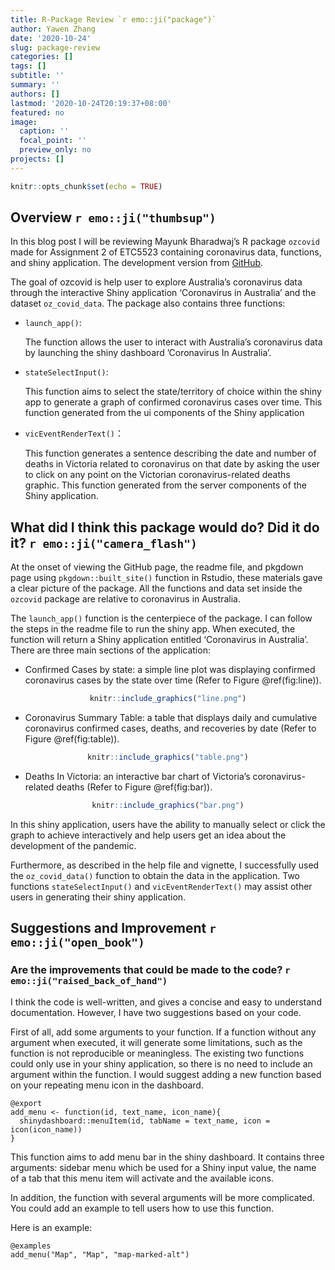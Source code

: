```yaml
---
title: R-Package Review `r emo::ji("package")`
author: Yawen Zhang
date: '2020-10-24'
slug: package-review
categories: []
tags: []
subtitle: ''
summary: ''
authors: []
lastmod: '2020-10-24T20:19:37+08:00'
featured: no
image:
  caption: ''
  focal_point: ''
  preview_only: no
projects: []
---
```


```r
knitr::opts_chunk$set(echo = TRUE)
```

## Overview `r emo::ji("thumbsup")`
In this blog post I will be reviewing Mayunk Bharadwaj's R package `ozcovid` made for Assignment 2 of ETC5523 containing coronavirus data, functions, and shiny application. The development version from [GitHub](https://github.com/etc5523-2020/r-package-assessment-mayunk264/issues).

The goal of ozcovid is help user to explore Australia’s coronavirus data through the interactive Shiny application ‘Coronavirus in Australia’ and the dataset `oz_covid_data`. The package also contains three functions:  

- `launch_app()`: 

  The function allows the user to interact with Australia's coronavirus data by launching the shiny dashboard ’Coronavirus In Australia'. 
  
- `stateSelectInput()`:
  
  This function aims to select the state/territory of choice within the shiny app to generate a graph of confirmed coronavirus cases over time. This function generated from the ui components of the Shiny application
  
- `vicEventRenderText()`：
  
  This function generates a sentence describing the date and number of deaths in Victoria related to coronavirus on that date by asking the user to click on any point on the Victorian coronavirus-related deaths graphic. This function generated from the server components of the Shiny application. 
  
## What did I think this package would do? Did it do it? `r emo::ji("camera_flash")`

At the onset of viewing the GitHub page, the readme file, and pkgdown page using `pkgdown::built_site()` function in Rstudio, these materials gave a clear picture of the package. All the functions and data set inside the `ozcovid` package are relative to coronavirus in Australia. 

The `launch_app()` function is the centerpiece of the package. I can follow the steps in the readme file to run the shiny app. When executed, the function will return a Shiny application entitled ‘Coronavirus in Australia’. There are three main sections of the application:
  
-	Confirmed Cases by state: a simple line plot was displaying confirmed coronavirus cases by the state over time (Refer to Figure \@ref(fig:line)). 

  <center>
```r
knitr::include_graphics("line.png")
```
  </center>
  
-	Coronavirus Summary Table: a table that displays daily and cumulative coronavirus confirmed cases, deaths, and recoveries by date (Refer to Figure \@ref(fig:table)). 

  <center>
```r
knitr::include_graphics("table.png")
```
  </center>
  
-	Deaths In Victoria: an interactive bar chart of Victoria’s coronavirus-related deaths (Refer to Figure \@ref(fig:bar)). 

  <center>
```r
knitr::include_graphics("bar.png")
```
  </center>

In this shiny application, users have the ability to manually select or click the graph to achieve interactively and help users get an idea about the development of the pandemic. 

Furthermore, as described in the help file and vignette, I successfully used the  `oz_covid_data()` function to obtain the data in the application. Two functions `stateSelectInput()` and `vicEventRenderText()` may assist other users in generating their shiny application.

## Suggestions and Improvement `r emo::ji("open_book")`
### Are the improvements that could be made to the code? `r emo::ji("raised_back_of_hand")`

I think the code is well-written, and gives a concise and easy to understand documentation. However, I have two suggestions based on your code. 
  
First of all, add some arguments to your function. If a function without any argument when executed, it will generate some limitations, such as the function is not reproducible or meaningless. The existing two functions could only use in your shiny application, so there is no need to include an argument within the function. I would suggest adding a new function based on your repeating menu icon in the dashboard.

```
@export
add_menu <- function(id, text_name, icon_name){
  shinydashboard::menuItem(id, tabName = text_name, icon = icon(icon_name))
}
```
This function aims to add menu bar in the shiny dashboard. It contains three arguments: sidebar menu which be used for a Shiny input value, the name of a tab that this menu item will activate and the available icons.

In addition, the function with several arguments will be more complicated. You could add an example to tell users how to use this function. 

Here is an example: 

```
@examples
add_menu("Map", "Map", "map-marked-alt")
```
